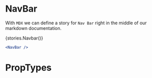 

<Meta title="Component Api|NavBar" />

# NavBar
With `MDX` we can define a story for `Nav Bar` right in the middle of our
markdown documentation.




  <Story name="Basic">
    {stories.Navbar()}
  </Story>


```jsx 
<NavBar />
```

# PropTypes

<Props of={NavBar}/>

